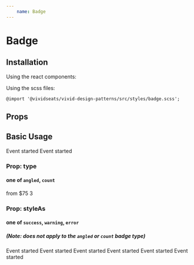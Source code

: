 ```yaml
---
    name: Badge
---
```




# Badge
## Installation
Using the react components:


Using the scss files:

    @import '@vividseats/vivid-design-patterns/src/styles/badge.scss';

## Props
<PropsTable of={Badge}/>

## Basic Usage
<Playground>
  <Badge>Event started</Badge>
  <Badge large>Event started</Badge>
</Playground>

### Prop: type
#### one of `angled`, `count`
<Playground>
  <Badge type="angled">from $75</Badge>
  <Badge type="count">3</Badge>
</Playground>

### Prop: styleAs
#### one of `success`, `warning`, `error`
##### (Note: does not apply to the `angled` or `count` badge type)
<Playground>
  <Badge styleAs="success">Event started</Badge>
  <Badge styleAs="warning">Event started</Badge>
  <Badge styleAs="error">Event started</Badge>
  <Badge styleAs="success" large>Event started</Badge>
  <Badge styleAs="warning" large>Event started</Badge>
  <Badge styleAs="error" large>Event started</Badge>
</Playground>